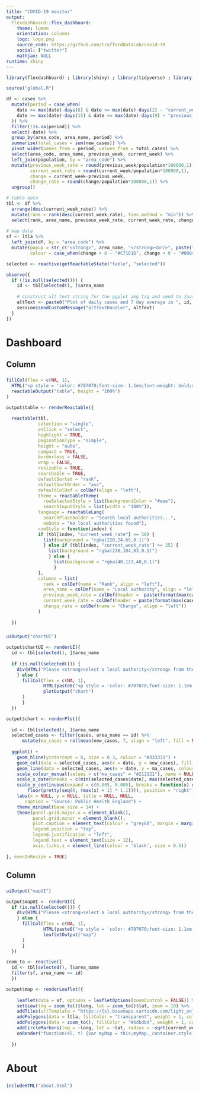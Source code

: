 ```yaml
---
title: "COVID-19 monitor"
output: 
  flexdashboard::flex_dashboard:
    theme: lumen
    orientation: columns
    logo: logo.png
    source_code: https://github.com/traffordDataLab/covid-19
    social: ["twitter"]
    mathjax: NULL
runtime: shiny
---
```


```r
library(flexdashboard) ; library(shiny) ; library(tidyverse) ; library(sf) ; library(htmlwidgets) ; library(htmltools) ; library(leaflet) ; library(leaflet.extras) ; library(reactable) ; library(lubridate) ; library(zoo) ; library(scales)

source("global.R")

df <- cases %>% 
  mutate(period = case_when(
    date >= max(date)-days(8) & date <= max(date)-days(2) ~ "current_week",
    date >= max(date)-days(15) & date <= max(date)-days(9) ~ "previous_week"
  )) %>% 
  filter(!is.na(period)) %>% 
  select(-date) %>%
  group_by(area_code, area_name, period) %>% 
  summarise(total_cases = sum(new_cases)) %>% 
  pivot_wider(names_from = period, values_from = total_cases) %>% 
  select(area_code, area_name, previous_week, current_week) %>%
  left_join(population, by = "area_code") %>% 
  mutate(previous_week_rate = round(previous_week/population*100000,1),
         current_week_rate = round(current_week/population*100000,1),
         change = current_week-previous_week,
         change_rate = round(change/population*100000,1)) %>% 
  ungroup() 

# table data
tbl <- df %>% 
  arrange(desc(current_week_rate)) %>% 
  mutate(rank = rank(desc(current_week_rate), ties.method = "min")) %>% 
  select(rank, area_name, previous_week_rate, current_week_rate, change_rate)
  
# map data
sf <- ltla %>% 
  left_join(df, by = "area_code") %>% 
  mutate(popup = str_c("<strong>", area_name, "</strong><br/>", paste(format(max(cases$date)-days(8),'%d %b'),"-", format(max(cases$date)-days(2),'%d %b')),":<strong> ", current_week, "</strong><br/>", paste(format(max(cases$date)-days(15),'%d %b'),"-", format(max(cases$date)-days(9),'%d %b')), ":<strong> ", previous_week, "</strong><br/>Change:<strong> ", change, "</strong>") %>% map(HTML),
         colour = case_when(change > 0 ~ "#C71E1D", change < 0 ~ "#00846C", TRUE ~ "#777"))
```

```r
selected <- reactive(getReactableState("table", "selected"))

observe({
  if (!is.null(selected())) {
    id <- tbl[selected(), ]$area_name
  
    # construct alt text string for the ggplot img tag and send to Javascript handler to add
    altText <- paste0("Plot of daily cases and 7 day average in ", id, ". Source: Public Health England.")
    session$sendCustomMessage("altTextHandler", altText)
  }
})
```

Dashboard
=======================================================================

Column {data-width=500}
-----------------------------------------------------------------------

###
```r
fillCol(flex = c(NA, 1),
  HTML("<p style = 'color: #707070;font-size: 1.1em;font-weight: bold;margin-left: 15px;'>Confirmed cases per 100,000</p>"),
  reactableOutput("table", height = "100%")
)

output$table <- renderReactable({
  
  reactable(tbl, 
            selection = "single", 
            onClick = "select", 
            highlight = TRUE, 
            paginationType = "simple",
            height = "auto",
            compact = TRUE,
            borderless = FALSE,
            wrap = FALSE,
            resizable = TRUE,
            searchable = TRUE,
            defaultSorted = "rank",
            defaultSortOrder = "asc",
            defaultColDef = colDef(align = "left"),
            theme = reactableTheme(
              rowSelectedStyle = list(backgroundColor = "#eee"),
              searchInputStyle = list(width = "100%")),
            language = reactableLang(
              searchPlaceholder = "Search local authorities...",
              noData = "No local authorities found"),
            rowStyle = function(index) {
            if (tbl[index, "current_week_rate"] >= 50) {
              list(background = "rgba(220,24,65,0.1)")
              } else if (tbl[index, "current_week_rate"] >= 25) {
                list(background = "rgba(230,184,63,0.1)")
                } else {
                  list(background = "rgba(40,123,40,0.1)")
                  }
            },
            columns = list(
              rank = colDef(name = "Rank", align = "left"),
              area_name = colDef(name = "Local authority", align = "left"),
              previous_week_rate = colDef(header =  paste(format(max(cases$date)-days(15),'%d %b'),"-", format(max(cases$date)-days(9),'%d %b')), align = "left"),
              current_week_rate = colDef(header = paste(format(max(cases$date)-days(8),'%d %b'),"-", format(max(cases$date)-days(2),'%d %b')), align = "left"),
              change_rate = colDef(name = "Change", align = "left"))
            )
  
  })
```

###
```r
uiOutput("chartUI")

output$chartUI <- renderUI({
  id <- tbl[selected(), ]$area_name
  
  if (is.null(selected())) {
    div(HTML("Please <strong>select a local authority</strong> from the table to show a chart of daily confirmed cases")) 
    } else {
      fillCol(flex = c(NA, 1),
              HTML(paste0("<p style = 'color: #707070;font-size: 1.1em;font-weight: bold;margin-left: 15px;'>Daily confirmed cases in " , id, "</p>")),
              plotOutput("chart")
      )
      }
  })

output$chart <- renderPlot({
  
  id <- tbl[selected(), ]$area_name
  selected_cases <- filter(cases, area_name == id) %>% 
      mutate(ma_cases = rollmean(new_cases, 7, align = "left", fill = NA))
  
  ggplot() +
    geom_hline(yintercept = 0, size = 0.3, colour = "#333333") +
    geom_col(data = selected_cases, aes(x = date, y = new_cases), fill = "#bdbdbd", colour = NA, width = 0.8, alpha = 0.7) +
    geom_line(data = selected_cases, aes(x = date, y = ma_cases, colour = "ma_cases"), size = 1, alpha = 1) +
    scale_colour_manual(values = c("ma_cases" = "#212121"), name = NULL, labels = "7-day average") +
    scale_x_date(breaks = c(min(selected_cases$date), max(selected_cases$date)), date_labels = "%d-%b") +
    scale_y_continuous(expand = c(0.005, 0.005), breaks = function(x) unique(
        floor(pretty(seq(0, (max(x) + 1) * 1.1)))), position = "right") +
    labs(x = NULL, y = NULL, title = NULL, NULL,
       caption = "Source: Public Health England") +
    theme_minimal(base_size = 14) +
    theme(panel.grid.major.x = element_blank(),
          panel.grid.minor = element_blank(),
          plot.caption = element_text(colour = "grey60", margin = margin(t = 20, b = -6)),
          legend.position = "top",
          legend.justification = "left",
          legend.text = element_text(size = 12),
          axis.ticks.x = element_line(colour = 'black', size = 0.5))
  
}, execOnResize = TRUE) 
```

Column {data-width=500}
-----------------------------------------------------------------------

###
```r
uiOutput("mapUI")

output$mapUI <- renderUI({
  if (is.null(selected())) {
    div(HTML("Please <strong>select a local authority</strong> from the table to visualise it and neighbouring areas on a map")) 
    } else {
      fillCol(flex = c(NA, 1),
              HTML(paste0("<p style = 'color: #707070;font-size: 1.1em;font-weight: bold;margin-left: 15px;'>Map of confirmed cases during week ending ", format(max(pull(filter(cases, date == max(date)-days(2)),date)), '%d %B %Y'),"</p><br/>")),
              leafletOutput("map")
      )
      }
  })

zoom_to <- reactive({
  id <- tbl[selected(), ]$area_name
  filter(sf, area_name == id) 
  })

output$map <- renderLeaflet({
  
    leaflet(data = sf, options = leafletOptions(zoomControl = FALSE)) %>%
    setView(lng = zoom_to()$long, lat = zoom_to()$lat, zoom = 10) %>% 
    addTiles(urlTemplate = "https://{s}.basemaps.cartocdn.com/light_only_labels/{z}/{x}/{y}{r}.png", attribution = '&copy; <a href="https://www.openstreetmap.org/copyright">OpenStreetMap</a> contributors &copy; <a href="https://carto.com/attributions">CARTO</a> | <a href="https://www.ons.gov.uk/methodology/geography/licences">Contains OS data © Crown copyright and database right (2020)</a>') %>%
    addPolygons(data = ltla, fillColor = "transparent", weight = 1, color = "#bdbdbd", opacity = 1) %>% 
    addPolygons(data = zoom_to(), fillColor = "#bdbdbd", weight = 1, color = "#bdbdbd", opacity = 1) %>% 
    addCircleMarkers(lng = ~long, lat = ~lat, radius = ~sqrt(current_week), fillColor = ~colour, fillOpacity = 0.3, weight = 1, color = ~colour, opacity = 1, label = ~popup, labelOptions = labelOptions(style = list("font-weight" = "normal", padding = "3px 8px"), textsize = "13px", direction = "auto")) %>% 
    onRender("function(el, t) {var myMap = this;myMap._container.style['background'] = '#ffffff';}", paste0("function(el, x) {$('head').append(","\'<meta name=\"viewport\" content=\"width=device-width, initial-scale=1.0\">\'",");}"))
  
  })
```

About {data-icon="fa-info-circle"}
=======================================================================

### 

```r
includeHTML("about.html")
```

<script>
  // Changes to improve accessibility
  var el;
  
  // Add document language
  el = document.getElementsByTagName('html')[0];
  el.setAttribute('lang', 'en-GB');
  
  // Alt text for Trafford Council logo and Shiny loading icon
  el = document.getElementsByTagName('img');
  for (var i = 0; i < el.length; i++) {
    if (el[i].className == 'navbar-logo') {
      el[i].setAttribute('alt', 'Trafford Council logo');
    }
    else {
      el[i].setAttribute('alt', '');
    }
  }
  
  // Give the empty navbar menu button a descriptive label (this is the button which appears when the screen width is narrow)
  el = document.getElementById('navbar-button');
  el.setAttribute('aria-label', 'toggle menu items list')
  
  // Fix empty Twitter link (empty because it only has an icon and no other content)
  var cbTwitter = setInterval(function(){
    try {
      el = document.getElementsByClassName('fa fa-twitter')[0];
      el.parentNode.setAttribute('aria-label', 'Share this app on Twitter');
      clearInterval(cbTwitter);
    }
    catch(e) {}   // do nothing, wait for next call
  }, 100);
  
  // Make the title next to the logo a <h1> heading
  el = document.getElementsByClassName('navbar-brand')[0];
  var h1 = document.createElement('h1');
  var h1Content = el.replaceChild(h1, el.childNodes[0]);
  h1.appendChild(h1Content);
  
  // Add aria-live attributes to the chart and map elements so that when their contents change it will be announced
  el = document.getElementById('chartUI');
  el.setAttribute('aria-live', 'polite');
  el = document.getElementById('mapUI');
  el.setAttribute('aria-live', 'polite');
  
  /* --- alt text for chart img --- */
  var altTextCache = "";
  
  // Listen for window resizing as this will cause the chart to redraw and lose the alt text
  window.addEventListener('resize', function () {
    var chartContainer = document.getElementById('chartUI');
    
    // We only want to update the alt text if there is a chart present. The following classes are only present if the chart is displayed
    if (chartContainer.childNodes[0].classList == 'flexfill-container flexfill-container-column') {
      var altTextCallback = setInterval(function () {
        // call the fn to update the alt text and clear the callback if successful
        if (updateAltText(altTextCache)) clearInterval(altTextCallback);
      }, 500);
    }
  });
  
  // Receive call from Shiny server with the alt text for the dynamic plot img.
  Shiny.addCustomMessageHandler('altTextHandler', function(altText) {
    altTextCache = altText;   // cache the alt text in case is needs reinstating on window resize
    
    var altTextCallback = setInterval(function () {
        // call the fn to update the alt text and clear the callback if successful
        if (updateAltText(altText)) clearInterval(altTextCallback);
      }, 100);
  });
  
  function updateAltText(text) {
    /*
      Attempt to apply the alt text to the img, which is the first child of <div id='chart'>. 
      If it fails it's usually because Shiny hasn't created either element yet.
      If this happens the interval will call the function repeatedly until we succeed.
    */
    try {
      var plotContainer = document.getElementById('chart');
      plotContainer.firstChild.setAttribute('alt', text);
      return true;
    }
    catch(e) { return false; }
  }
  /* ------------------------------ */
  
  // Add CSS at end of head element within a style tag rather than as a link in the head as this doesn't have the required level of specificity and rather than a css r block as this creates a style tag within the body which is not valid HTML 
  var css = document.createElement('style');
  document.head.appendChild(css);
  css.innerHTML = `
@import url('https://fonts.googleapis.com/css?family=Open+Sans%7CRoboto');

html, body {
  font-family: 'Open Sans', sans-serif;
}

h1, h2, h3, h4, h5, h6 {
  font-family: 'Roboto', sans-serif;
  color: #707070;
}

h1
{
  display: inline-block;
  font-size: 1.25em;
  margin-top: -1em;
  padding-top: 0;
}

a {
  color: #046dc3;
  text-decoration: none;
}

a:hover {
  color: #046dc3;
  text-decoration: underline;
}

div.about { 
  font-size: 1.1em;
  font-family: 'Open Sans', sans-serif;
  padding: 20px;
}

.navbar-logo {
  max-width:48px;
  max-height:48px;
}

#navbar li a
{
  color: #707070;
}

#navbar li a:hover, #navbar li.active a
{
  color: #212121 !important;
}

.tbl {
  font-size: 14px;
  line-height: 18px;
}

/* Hide selection checkboxes in table */
.rt-select-input{
  opacity: 0;
}

/* Change map pointer to grab */
.leaflet-interactive {
    cursor: grab;
}
  `;
</script>